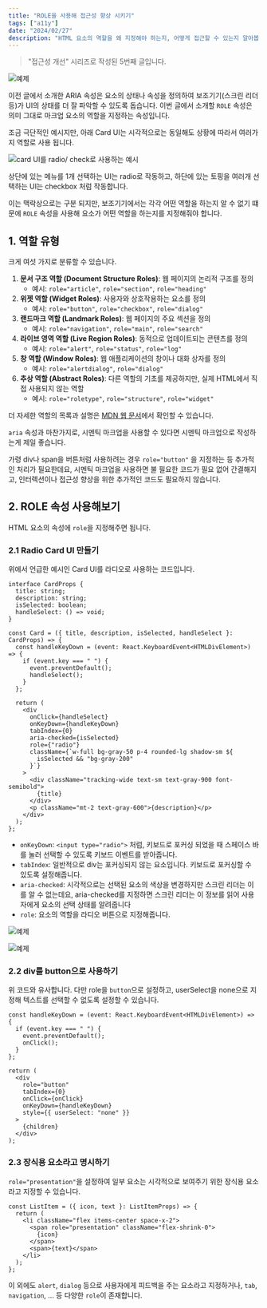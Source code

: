 ```yaml
---
title: "ROLE을 사용해 접근성 향상 시키기"
tags: ["a11y"]
date: "2024/02/27"
description: "HTML 요소의 역할을 왜 지정해야 하는지, 어떻게 접근할 수 있는지 알아봅니다."
---
```


> "접근성 개선" 시리즈로 작성된 5번째 글입니다.

![예제](/images/series-a11y.png)

이전 글에서 소개한 ARIA 속성은 요소의 상태나 속성을 정의하여 보조기기(스크린 리더 등)가 UI의 상태를 더 잘 파악할 수 있도록 돕습니다. 이번 글에서 소개할 `ROLE` 속성은 의미 그대로 마크업 요소의 역할을 지정하는 속성입니다.

조금 극단적인 예시지만, 아래 Card UI는 시각적으로는 동일해도 상황에 따라서 여러가지 역할로 사용 됩니다.

![card UI를 radio/ check로 사용하는 예시](/images/a11y-aria-4.png)

상단에 있는 메뉴를 1개 선택하는 UI는 radio로 작동하고, 하단에 있는 토핑을 여러개 선택하는 UI는 checkbox 처럼 작동합니다.

이는 맥락상으로는 구분 되지만, 보조기기에서는 각각 어떤 역할을 하는지 알 수 없기 떄문에 `ROLE` 속성을 사용해 요소가 어떤 역할을 하는지를 지정해줘야 합니다.

## 1. 역할 유형

크게 여섯 가지로 분류할 수 있습니다.

1. **문서 구조 역할 (Document Structure Roles)**: 웹 페이지의 논리적 구조를 정의
   - 예시: `role="article"`, `role="section"`, `role="heading"`
2. **위젯 역할 (Widget Roles)**: 사용자와 상호작용하는 요소를 정의
   - 예시: `role="button"`, `role="checkbox"`, `role="dialog"`
3. **랜드마크 역할 (Landmark Roles)**: 웹 페이지의 주요 섹션을 정의
   - 예시: `role="navigation"`, `role="main"`, `role="search"`
4. **라이브 영역 역할 (Live Region Roles)**: 동적으로 업데이트되는 콘텐츠를 정의
   - 예시: `role="alert"`, `role="status"`, `role="log"`
5. **창 역할 (Window Roles)**: 웹 애플리케이션의 창이나 대화 상자를 정의
   - 예시: `role="alertdialog"`, `role="dialog"`
6. **추상 역할 (Abstract Roles)**: 다른 역할의 기초를 제공하지만, 실제 HTML에서 직접 사용되지 않는 역할
   - 예시: `role="roletype"`, `role="structure"`, `role="widget"`

더 자세한 역할의 목록과 설명은 [MDN 웹 문서](https://developer.mozilla.org/en-US/docs/Web/Accessibility/ARIA/Roles)에서 확인할 수 있습니다.

`aria` 속성과 마찬가지로, 시멘틱 마크업을 사용할 수 있다면 시멘틱 마크업으로 작성하는게 제일 좋습니다.

가령 div나 span을 버튼처럼 사용하려는 경우 `role="button"` 을 지정하는 등 추가적인 처리가 필요한데요, 시멘틱 마크업을 사용하면 불 필요한 코드가 필요 없어 간결해지고, 인터렉션이나 접근성 향상을 위한 추가적인 코드도 필요하지 않습니다.

## 2. ROLE 속성 사용해보기

HTML 요소의 속성에 `role`을 지정해주면 됩니다.

### 2.1 Radio Card UI 만들기

위에서 언급한 예시인 Card UI를 라디오로 사용하는 코드입니다.

```tsx showLineNumbers {9-14, 19-22}
interface CardProps {
  title: string;
  description: string;
  isSelected: boolean;
  handleSelect: () => void;
}

const Card = ({ title, description, isSelected, handleSelect }: CardProps) => {
  const handleKeyDown = (event: React.KeyboardEvent<HTMLDivElement>) => {
    if (event.key === " ") {
      event.preventDefault();
      handleSelect();
    }
  };

  return (
    <div
      onClick={handleSelect}
      onKeyDown={handleKeyDown}
      tabIndex={0}
      aria-checked={isSelected}
      role={"radio"}
      className={`w-full bg-gray-50 p-4 rounded-lg shadow-sm ${
        isSelected && "bg-gray-200"
      }`}
    >
      <div className="tracking-wide text-sm text-gray-900 font-semibold">
        {title}
      </div>
      <p className="mt-2 text-gray-600">{description}</p>
    </div>
  );
};
```

- `onKeyDown`: `<input type="radio">` 처럼, 키보드로 포커싱 되었을 때 스페이스 바를 눌러 선택할 수 있도록 키보드 이벤트를 받아줍니다.
- `tabIndex`: 일반적으로 div는 포커싱되지 않는 요소입니다. 키보드로 포커싱할 수 있도록 설정해줍니다.
- `aria-checked`: 시각적으로는 선택된 요소의 색상을 변경하지만 스크린 리더는 이를 알 수 없는데요, aria-checked를 지정하면 스크린 리더는 이 정보를 읽어 사용자에게 요소의 선택 상태를 알려줍니다
- `role`: 요소의 역할을 라디오 버튼으로 지정해줍니다.

![예제](/images/role-example-card.png)

![예제](/images/role-example-card-radio.png)

### 2.2 div를 button으로 사용하기

위 코드와 유사합니다. 다만 role을 `button`으로 설정하고, userSelect을 none으로 지정해 텍스트를 선택할 수 없도록 설정할 수 있습니다.

```tsx showLineNumbers {10, 11, 13}
const handleKeyDown = (event: React.KeyboardEvent<HTMLDivElement>) => {
  if (event.key === " ") {
    event.preventDefault();
    onClick();
  }
};

return (
  <div
    role="button"
    tabIndex={0}
    onClick={onClick}
    onKeyDown={handleKeyDown}
    style={{ userSelect: "none" }}
  >
    {children}
  </div>
);
```

### 2.3 장식용 요소라고 명시하기

`role="presentation"`을 설정하여 일부 요소는 시각적으로 보여주기 위한 장식용 요소라고 지정할 수 있습니다.

```tsx showLineNumbers {4}
const ListItem = ({ icon, text }: ListItemProps) => {
  return (
    <li className="flex items-center space-x-2">
      <span role="presentation" className="flex-shrink-0">
        {icon}
      </span>
      <span>{text}</span>
    </li>
  );
};
```

이 외에도 `alert`, `dialog` 등으로 사용자에게 피드백을 주는 요소라고 지정하거나, `tab`, `navigation`, ... 등 다양한 `role`이 존재합니다.
